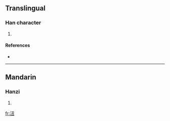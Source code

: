 ==Translingual==

===Han character===
{{Han char|rn=85|rad=水|as=04|sn=7|four=|canj=水弓土 (ENG)}}

# {{defn|Han|sort=水04}}

====References====
* {{Han ref|kx=0611.080|dkj=17202|dj=1004.010|hdz=31575.010|uh=6C91|ud=27793}}

----

==Mandarin==

===Hanzi===
{{cmn-hanzi|pin=[[róu]] ([[rou2]])|wg=jou<sup>2</sup>}}

# {{defn|Mandarin}}

[[fr:沑]]